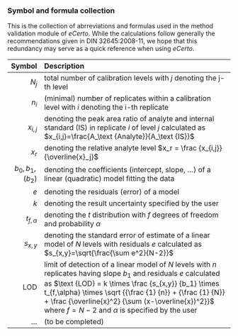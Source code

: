 ### Symbol and formula collection

This is the collection of abrreviations and formulas used in the method validation
module of *eCerto*. While the calculations follow generally the recommendations
given in DIN 32645:2008-11, we hope that this redundancy may serve as a quick
reference when using *eCerto*.

| Symbol | Description                                                         |
|-------:|:--------------------------------------------------------------------|
| $N_j$  | total number of calibration levels with $j$ denoting the j-th level |
| $n_i$  | (minimal) number of replicates within a calibration level with $i$ denoting the i-th replicate |
| $x_{i,j}$ | denoting the peak area ratio of analyte and internal standard (IS) in replicate $i$ of level $j$ calculated as $x_{i,j}=\frac{A_\text {Analyte}}{A_\text {IS}}$ |
| $x_r$ | denoting the relative analyte level $x_r = \frac {x_{i,j}} {\overline{x}_j}$ |
| $b_0, b_1, (b_2)$ | denoting the coefficients (intercept, slope, ...) of a linear (quadratic) model fitting the data |
| $e$   | denoting the residuals (error) of a model |
| $k$   | denoting the result uncertainty specified by the user |
| $t_{f,\alpha}$ | denoting the $t$ distribution with $f$ degrees of freedom and probability $\alpha$ |
| $s_{x,y}$ | denoting the standard error of estimate of a linear model of $N$ levels with residuals $e$ calculated as $s_{x,y}=\sqrt{\frac{\sum e^2}{N-2}}$ |
| $\text {LOD}$ | limit of detection of a linear model of $N$ levels with $n$ replicates having slope $b_1$ and residuals $e$ calculated as $\text {LOD} = k \times \frac {s_{x,y}} {b_1} \times t_{f,\alpha} \times \sqrt {{\frac {1} {n}} + {\frac {1} {N}} + \frac {\overline{x}^2} {\sum (x-\overline{x})^2}}$ where $f = N-2$ and $\alpha$ is specified by the user |
| ... | (to be completed) |
